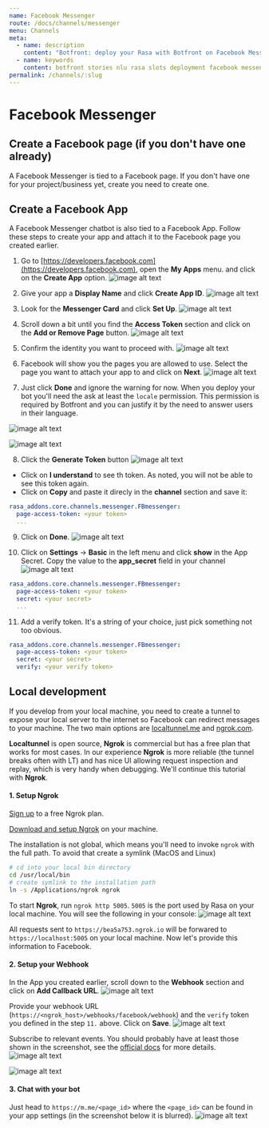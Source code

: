 ```yaml
---
name: Facebook Messenger
route: /docs/channels/messenger
menu: Channels
meta:
  - name: description
    content: "Botfront: deploy your Rasa with Botfront on Facebook Messenger"
  - name: keywords
    content: botfront stories nlu rasa slots deployment facebook messenger
permalink: /channels/:slug
---
```


# Facebook Messenger

## Create a Facebook page (if you don't have one already)

A Facebook Messenger is tied to a Facebook page. If you don't have one for your project/business yet, create you need to create one.

## Create a Facebook App

A Facebook Messenger chatbot is also tied to a Facebook App. Follow these steps to create your app and attach it to the Facebook page you created earlier.

1. Go to [https://developers.facebook.com](https://developers.facebook.com), open the **My Apps** menu. and click on the **Create App** option.
   ![image alt text](../../images/messenger_channel_step1.png)

2. Give your app a **Display Name** and click **Create App ID**.
   ![image alt text](../../images/messenger_channel_step2.png)

3. Look for the **Messenger Card** and click **Set Up**.
   ![image alt text](../../images/messenger_channel_step3.png)

4. Scroll down a bit until you find the **Access Token** section and click on the **Add or Remove Page** button.
   ![image alt text](../../images/messenger_channel_step4.png)

5. Confirm the identity you want to proceed with.
   ![image alt text](../../images/messenger_channel_step5.png)

6. Facebook will show you the pages you are allowed to use. Select the page you want to attach your app to and click on **Next**.
   ![image alt text](../../images/messenger_channel_step6.png)

7. Just click **Done** and ignore the warning for now. When you deploy your bot you'll need the ask at least the `locale` permission. This permission is required by Botfront and you can justify it by the need to answer users in their language.

![image alt text](../../images/messenger_channel_step7.png)

![image alt text](../../images/messenger_channel_step8.png)

8. Click the **Generate Token** button
   ![image alt text](../../images/messenger_channel_step9.png)

- Click on **I understand** to see th token. As noted, you will not be able to see this token again.
- Click on **Copy** and paste it direcly in the **channel** section and save it:

```yaml
rasa_addons.core.channels.messenger.FBmessenger:
  page-access-token: <your token>
  ...
```

9. Click on **Done**.
   ![image alt text](../../images/messenger_channel_step10.png)

10. Click on **Settings** -> **Basic** in the left menu and click **show** in the App Secret. Copy the value to the **app_secret** field in your channel
    ![image alt text](../../images/messenger_channel_step11.png)

```yaml
rasa_addons.core.channels.messenger.FBmessenger:
  page-access-token: <your token>
  secret: <your secret>
  ...
```

11. Add a verify token. It's a string of your choice, just pick something not too obvious.

```yaml
rasa_addons.core.channels.messenger.FBmessenger:
  page-access-token: <your token>
  secret: <your secret>
  verify: <your verify token>
```

## Local development

If you develop from your local machine, you need to create a tunnel to expose your local server to the internet so Facebook can redirect messages to your machine. The two main options are [localtunnel.me](https://localtunnel.me) and [ngrok.com](https://ngrok.com).

**Localtunnel** is open source, **Ngrok** is commercial but has a free plan that works for most cases. In our experience **Ngrok** is more reliable (the tunnel breaks often with LT) and has nice UI allowing request inspection and replay, which is very handy when debugging. We'll continue this tutorial with **Ngrok**.

#### 1. Setup Ngrok

[Sign up](https://dashboard.ngrok.com/signup) to a free Ngrok plan.

[Download and setup Ngrok](https://ngrok.com/download) on your machine.

The installation is not global, which means you'll need to invoke `ngrok` with the full path. To avoid that create a symlink (MacOS and Linux)

```bash
# cd into your local bin directory
cd /usr/local/bin
# create symlink to the installation path
ln -s /Applications/ngrok ngrok
```

To start **Ngrok**, run `ngrok http 5005`. `5005` is the port used by Rasa on your local machine.
You will see the following in your console:
![image alt text](../../images/messenger_channel_step12.png)

All requests sent to `https://bea5a753.ngrok.io` will be forwared to `https://localhost:5005` on your local machine. Now let's provide this information to Facebook.

#### 2. Setup your Webhook

In the App you created earlier, scroll down to the **Webhook** section and click on **Add Callback URL**.
![image alt text](../../images/messenger_channel_step13.png)

Provide your webhook URL (`https://<ngrok_host>/webhooks/facebook/webhook`) and the `verify` token you defined in the step `11.` above. Click on **Save**.
![image alt text](../../images/messenger_channel_step14.png)

Subscribe to relevant events. You should probably have at least those shown in the screenshot, see the [official docs](https://developers.facebook.com/docs/messenger-platform/reference/webhook-events/) for more details.
![image alt text](../../images/messenger_channel_step15.png)

![image alt text](../../images/messenger_channel_step16.png)

#### 3. Chat with your bot

Just head to `https://m.me/<page_id>` where the `<page_id>` can be found in your app settings (in the screenshot below it is blurred).
![image alt text](../../images/messenger_channel_step17.png)
